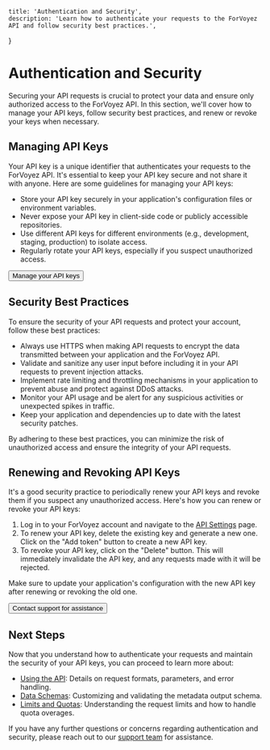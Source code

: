     title: 'Authentication and Security',
    description: 'Learn how to authenticate your requests to the ForVoyez API and follow security best practices.',
}

# Authentication and Security

Securing your API requests is crucial to protect your data and ensure only authorized access to the ForVoyez API. In this section, we'll cover how to manage your API keys, follow security best practices, and renew or revoke your keys when necessary.

## Managing API Keys

Your API key is a unique identifier that authenticates your requests to the ForVoyez API. It's essential to keep your API key secure and not share it with anyone. Here are some guidelines for managing your API keys:

- Store your API key securely in your application's configuration files or environment variables.
- Never expose your API key in client-side code or publicly accessible repositories.
- Use different API keys for different environments (e.g., development, staging, production) to isolate access.
- Regularly rotate your API keys, especially if you suspect unauthorized access.

<div className="not-prose">
    <Button href="/api-settings" variant="text" arrow="right">
        Manage your API keys
    </Button>
</div>

## Security Best Practices

To ensure the security of your API requests and protect your account, follow these best practices:

- Always use HTTPS when making API requests to encrypt the data transmitted between your application and the ForVoyez API.
- Validate and sanitize any user input before including it in your API requests to prevent injection attacks.
- Implement rate limiting and throttling mechanisms in your application to prevent abuse and protect against DDoS attacks.
- Monitor your API usage and be alert for any suspicious activities or unexpected spikes in traffic.
- Keep your application and dependencies up to date with the latest security patches.

By adhering to these best practices, you can minimize the risk of unauthorized access and ensure the integrity of your API requests.

## Renewing and Revoking API Keys

It's a good security practice to periodically renew your API keys and revoke them if you suspect any unauthorized access. Here's how you can renew or revoke your API keys:

1. Log in to your ForVoyez account and navigate to the [API Settings](https://forvoyez.com/app/tokens) page.
2. To renew your API key, delete the existing key and generate a new one. Click on the "Add token" button to create a new API key.
3. To revoke your API key, click on the "Delete" button. This will immediately invalidate the API key, and any requests made with it will be rejected.

Make sure to update your application's configuration with the new API key after renewing or revoking the old one.

<div className="not-prose">
    <Button href="/support" variant="text" arrow="right">
        Contact support for assistance
    </Button>
</div>

## Next Steps

Now that you understand how to authenticate your requests and maintain the security of your API keys, you can proceed to learn more about:

- [Using the API](/using-the-api): Details on request formats, parameters, and error handling.
- [Data Schemas](/data-schemas): Customizing and validating the metadata output schema.
- [Limits and Quotas](/limits-and-quotas): Understanding the request limits and how to handle quota overages.

If you have any further questions or concerns regarding authentication and security, please reach out to our [support team](/support) for assistance.